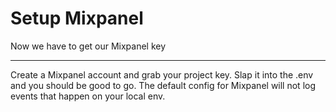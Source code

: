 
# Setup Mixpanel

Now we have to get our Mixpanel key

---

Create a Mixpanel account and grab your project key. Slap it into the .env and you should be good to go. The default config for Mixpanel will not log events that happen on your local env.
